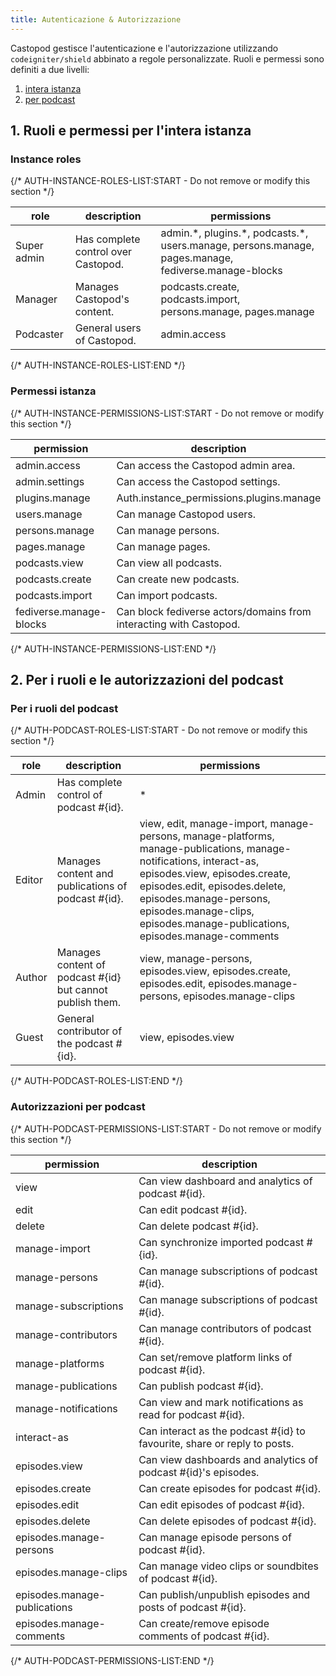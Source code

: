 ```yaml
---
title: Autenticazione & Autorizzazione
---
```


Castopod gestisce l'autenticazione e l'autorizzazione utilizzando
`codeigniter/shield` abbinato a regole personalizzate. Ruoli e permessi sono
definiti a due livelli:

1. [intera istanza](#1-instance-wide-roles-and-permissions)
2. [per podcast](#2-per-podcast-roles-and-permissions)

## 1. Ruoli e permessi per l'intera istanza

### Instance roles

{/* AUTH-INSTANCE-ROLES-LIST:START - Do not remove or modify this section */}

| role        | description                         | permissions                                                                                            |
| ----------- | ----------------------------------- | ------------------------------------------------------------------------------------------------------ |
| Super admin | Has complete control over Castopod. | admin.\*, plugins.\*, podcasts.\*, users.manage, persons.manage, pages.manage, fediverse.manage-blocks |
| Manager     | Manages Castopod's content.         | podcasts.create, podcasts.import, persons.manage, pages.manage                                         |
| Podcaster   | General users of Castopod.          | admin.access                                                                                           |

{/* AUTH-INSTANCE-ROLES-LIST:END */}

### Permessi istanza

{/* AUTH-INSTANCE-PERMISSIONS-LIST:START - Do not remove or modify this section */}

| permission              | description                                                        |
| ----------------------- | ------------------------------------------------------------------ |
| admin.access            | Can access the Castopod admin area.                                |
| admin.settings          | Can access the Castopod settings.                                  |
| plugins.manage          | Auth.instance_permissions.plugins.manage                           |
| users.manage            | Can manage Castopod users.                                         |
| persons.manage          | Can manage persons.                                                |
| pages.manage            | Can manage pages.                                                  |
| podcasts.view           | Can view all podcasts.                                             |
| podcasts.create         | Can create new podcasts.                                           |
| podcasts.import         | Can import podcasts.                                               |
| fediverse.manage-blocks | Can block fediverse actors/domains from interacting with Castopod. |

{/* AUTH-INSTANCE-PERMISSIONS-LIST:END */}

## 2. Per i ruoli e le autorizzazioni del podcast

### Per i ruoli del podcast

{/* AUTH-PODCAST-ROLES-LIST:START - Do not remove or modify this section */}

| role   | description                                                 | permissions                                                                                                                                                                                                                                                                                 |
| ------ | ----------------------------------------------------------- | ------------------------------------------------------------------------------------------------------------------------------------------------------------------------------------------------------------------------------------------------------------------------------------------- |
| Admin  | Has complete control of podcast #\{id\}.                    | \*                                                                                                                                                                                                                                                                                          |
| Editor | Manages content and publications of podcast #\{id\}.        | view, edit, manage-import, manage-persons, manage-platforms, manage-publications, manage-notifications, interact-as, episodes.view, episodes.create, episodes.edit, episodes.delete, episodes.manage-persons, episodes.manage-clips, episodes.manage-publications, episodes.manage-comments |
| Author | Manages content of podcast #\{id\} but cannot publish them. | view, manage-persons, episodes.view, episodes.create, episodes.edit, episodes.manage-persons, episodes.manage-clips                                                                                                                                                                         |
| Guest  | General contributor of the podcast #\{id\}.                 | view, episodes.view                                                                                                                                                                                                                                                                         |

{/* AUTH-PODCAST-ROLES-LIST:END */}

### Autorizzazioni per podcast

{/* AUTH-PODCAST-PERMISSIONS-LIST:START - Do not remove or modify this section */}

| permission                   | description                                                                |
| ---------------------------- | -------------------------------------------------------------------------- |
| view                         | Can view dashboard and analytics of podcast #\{id\}.                       |
| edit                         | Can edit podcast #\{id\}.                                                  |
| delete                       | Can delete podcast #\{id\}.                                                |
| manage-import                | Can synchronize imported podcast #\{id\}.                                  |
| manage-persons               | Can manage subscriptions of podcast #\{id\}.                               |
| manage-subscriptions         | Can manage subscriptions of podcast #\{id\}.                               |
| manage-contributors          | Can manage contributors of podcast #\{id\}.                                |
| manage-platforms             | Can set/remove platform links of podcast #\{id\}.                          |
| manage-publications          | Can publish podcast #\{id\}.                                               |
| manage-notifications         | Can view and mark notifications as read for podcast #\{id\}.               |
| interact-as                  | Can interact as the podcast #\{id\} to favourite, share or reply to posts. |
| episodes.view                | Can view dashboards and analytics of podcast #\{id\}'s episodes.           |
| episodes.create              | Can create episodes for podcast #\{id\}.                                   |
| episodes.edit                | Can edit episodes of podcast #\{id\}.                                      |
| episodes.delete              | Can delete episodes of podcast #\{id\}.                                    |
| episodes.manage-persons      | Can manage episode persons of podcast #\{id\}.                             |
| episodes.manage-clips        | Can manage video clips or soundbites of podcast #\{id\}.                   |
| episodes.manage-publications | Can publish/unpublish episodes and posts of podcast #\{id\}.               |
| episodes.manage-comments     | Can create/remove episode comments of podcast #\{id\}.                     |

{/* AUTH-PODCAST-PERMISSIONS-LIST:END */}
